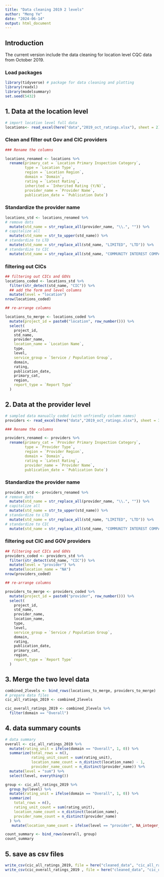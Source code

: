 ```yaml
---
title: "Data cleaning 2019 2 levels"
author: "Meng Ye"
date: "2024-06-14"
output: html_document
---
```


## Introduction 

The current version include the data cleaning for location level CQC data from October 2019. 


### Load packages 

```r
library(tidyverse) # package for data cleaning and plotting
library(readxl)
library(modelsummary)
set.seed(5432)
```



## 1. Data at the location level 


```r
# import location level full data
locations<- read_excel(here("data","2019_oct_ratings.xlsx"), sheet = 2)
```



### Clean and filter out Gov and CIC providers

```r
### Rename the columns 

locations_renamed <- locations %>% 
  rename(primary_cat = `Location Primary Inspection Category`,
         type = `Location Type`,
         region = `Location Region`,
         domain = `Domain`, 
         rating = `Latest Rating`,
         inherited = `Inherited Rating (Y/N)`, 
         provider_name = `Provider Name`,
         publication_date = `Publication Date`) 
```



### Standardize the provider name

```r
locations_std <- locations_renamed %>% 
# remove dots
  mutate(std_name = str_replace_all(provider_name, "\\.", "")) %>% 
# capitalize all
  mutate(std_name = str_to_upper(std_name)) %>%
# standardize to LTD
  mutate(std_name = str_replace_all(std_name, "LIMITED", "LTD")) %>% 
# standardize to CIC
  mutate(std_name = str_replace_all(std_name, "COMMUNITY INTEREST COMPANY", "CIC"))
```


### filtering out CICs


```r
## filtering out CICs and GOVs
locations_coded <- locations_std %>% 
  filter(str_detect(std_name, "CIC")) %>% 
  ## add the form and level columns
  mutate(level = "location")
nrow(locations_coded)
```



```r
## re-arrange columns 

locations_to_merge <- locations_coded %>%
  mutate(project_id = paste0("location", row_number())) %>%
  select(
    project_id,
    std_name,
    provider_name,
    location_name = `Location Name`,
    type,
    level,
    service_group = `Service / Population Group`,
    domain,
    rating,
    publication_date,
    primary_cat,
    region,
    report_type = `Report Type`
  )

```


## 2. Data at the provider level 


```r
# sampled data manually coded (with unfriendly column names)
providers <- read_excel(here("data","2019_oct_ratings.xlsx"), sheet = 3)
```


```r
### Rename the columns 

providers_renamed <- providers %>% 
  rename(primary_cat = `Provider Primary Inspection Category`,
         type = `Provider Type`,
         region = `Provider Region`,
         domain = `Domain`, 
         rating = `Latest Rating`,
         provider_name = `Provider Name`,
         publication_date = `Publication Date`) 
```



### Standardize the provider name

```r
providers_std <- providers_renamed %>% 
# remove dots
  mutate(std_name = str_replace_all(provider_name, "\\.", "")) %>% 
# capitalize all
  mutate(std_name = str_to_upper(std_name)) %>%
# standardize to LTD
  mutate(std_name = str_replace_all(std_name, "LIMITED", "LTD")) %>% 
# standardize to CIC
  mutate(std_name = str_replace_all(std_name, "COMMUNITY INTEREST COMPANY", "CIC"))
```


### filtering out CIC and GOV providers


```r
## filtering out CICs and GOVs
providers_coded <- providers_std %>% 
  filter(str_detect(std_name, "CIC")) %>% 
  mutate(level = "provider") %>% 
  mutate(location_name = "NA")
nrow(providers_coded)
```

```r
## re-arrange columns 

providers_to_merge <- providers_coded %>% 
  mutate(project_id = paste0("provider", row_number())) %>% 
  select(
    project_id,
    std_name,
    provider_name,
    location_name,
    type,
    level,
    service_group = `Service / Population Group`,
    domain,
    rating,
    publication_date,
    primary_cat,
    region,
    report_type = `Report Type`
  )
```




## 3. Merge the two level data 

```r
combined_2levels <- bind_rows(locations_to_merge, providers_to_merge)
# prepare data files
cic_all_ratings_2019 <- combined_2levels

cic_overall_ratings_2019 <- combined_2levels %>% 
  filter(domain == "Overall")

```


## 4.  data summary counts

```r
# data summary
overall <- cic_all_ratings_2019 %>% 
  mutate(rating_unit = ifelse(domain == "Overall", 1, 0)) %>% 
  summarize(total_rows = n(),
            rating_unit_count = sum(rating_unit),
            location_name_count = n_distinct(location_name) - 1,
            provider_name_count = n_distinct(provider_name)) %>% 
  mutate(level = "sum") %>% 
  select(level, everything())

group <- cic_all_ratings_2019 %>% 
  group_by(level) %>%
  mutate(rating_unit = ifelse(domain == "Overall", 1, 0)) %>%
  summarize(
    total_rows = n(),
    rating_unit_count = sum(rating_unit),
    location_name_count = n_distinct(location_name),
    provider_name_count = n_distinct(provider_name)
  ) %>% 
   mutate(location_name_count = ifelse(level == "provider", NA_integer_, location_name_count))

count_summary <- bind_rows(overall, group)
count_summary
```



## 5. save as csv files

```r
write_csv(cic_all_ratings_2019, file = here("cleaned_data", "cic_all_ratings_2019.csv"))
write_csv(cic_overall_ratings_2019 , file = here("cleaned_data", "cic_overall_ratings_2019 .csv"))
```


